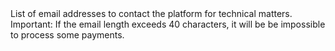   

  
<ParamField body="TechEmails" type="array" >  
<EmailsMustBe40Characters />     
List of email addresses to contact the platform for technical matters.   
Important: If the email length exceeds 40 characters, it will be be impossible to process some payments.   

<Expandable title="properties">  

</Expandable> 
</ParamField>